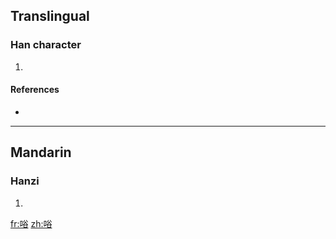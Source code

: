 ==Translingual==

===Han character===
{{Han char|rn=30|rad=口|as=07|sn=10|four=|canj=口金人口 (RCOR)}}

# {{defn|Han|sort=口07}}

====References====
* {{Han ref|kx=0191.270|dkj=03692|dj=0411.030|hdz=10632.030|uh=5502|ud=21762}}

----

==Mandarin==

===Hanzi===
{{cmn-hanzi|pin=[[gǔ]] ([[gu3]])|wg=ku<sup>3</sup>}}

# {{defn|Mandarin|sort=口07}}

[[fr:唂]]
[[zh:唂]]